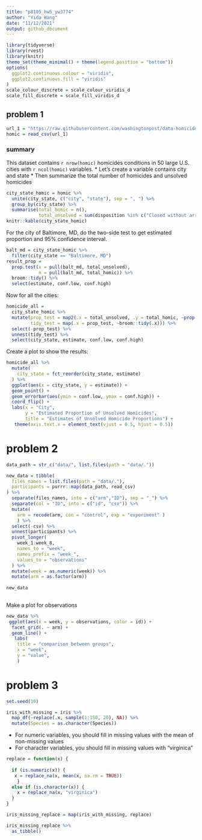 ```yaml
---
title: "p8105_hw5_yw3774"
author: "Yida Wang"
date: "11/12/2021"
output: github_document
---
```


```r
library(tidyverse)
library(rvest)
library(knitr)
theme_set(theme_minimal() + theme(legend.position = "bottom"))
options(
  ggplot2.continuous.colour = "viridis",
  ggplot2.continuous.fill = "viridis"
)
scale_colour_discrete = scale_colour_viridis_d
scale_fill_discrete = scale_fill_viridis_d
```

## problem 1
```r

url_1 = "https://raw.githubusercontent.com/washingtonpost/data-homicides/master/homicide-data.csv"
homic = read_csv(url_1)

```
### summary
This dataset contains `r nrow(homic)` homicides conditions in 50 large U.S. cities with `r ncol(homic)` variables. 
* Let's create a variable contains city and state
* Then summarize the total number of homicides and unsolved homicides
```r
city_state_homic = homic %>% 
  unite(city_state, c("city", "state"), sep = ", ") %>% 
  group_by(city_state) %>% 
  summarise(total_homic = n(),
            total_unsolved = sum(disposition %in% c("Closed without arrest", "Open/No arrest")))
knitr::kable(city_state_homic)
```

For the city of Baltimore, MD, do the two-side test to get estimated proportion and 95% confidence interval.

```r
balt_md = city_state_homic %>% 
  filter(city_state == "Baltimore, MD") 
result_prop = 
  prop.test(x = pull(balt_md, total_unsolved),
            n = pull(balt_md, total_homic)) %>% 
  broom::tidy() %>% 
  select(estimate, conf.low, conf.high)
```

Now for all the cities:

```r
homicide_all =
  city_state_homic %>% 
  mutate(prop_test = map2(.x = total_unsolved, .y = total_homic, ~prop.test(x = .x, n = .y)),
         tidy_test = map(.x = prop_test, ~broom::tidy(.x))) %>% 
  select(-prop_test) %>% 
  unnest(tidy_test) %>%
  select(city_state, estimate, conf.low, conf.high)
```

Create a plot to show the results:

```r
homicide_all %>% 
  mutate(
    city_state = fct_reorder(city_state, estimate)
  ) %>%
  ggplot(aes(x = city_state, y = estimate)) +
  geom_point() +
  geom_errorbar(aes(ymin = conf.low, ymax = conf.high)) +
  coord_flip() +
  labs(x = "City",
       y = "Estimated Proportion of Unsolved Homicides",
       title = "Estimates of Unsolved Homicide Proportions") +
   theme(axis.text.x = element_text(vjust = 0.5, hjust = 0.5))
```

# problem 2
```r
data_path = str_c("data/", list.files(path = "data/."))

new_data = tibble(
  files_names = list.files(path = "data/."),
  participants = purrr::map(data_path, read_csv) 
) %>% 
  separate(files_names, into = c("arm","ID"), sep = "_") %>% 
  separate(col = "ID", into = c("id", "csv")) %>%
  mutate(
    arm = recode(arm, con = "control", exp = "experiment" )
    ) %>% 
  select(-csv) %>% 
  unnest(participants) %>%
  pivot_longer(
    week_1:week_8,
    names_to = "week",
    names_prefix = "week_",
    values_to = "observations"
  ) %>% 
  mutate(week = as.numeric(week)) %>%
  mutate(arm = as.factor(arm))
  
new_data
  
```
Make a plot for observations 
```r
new_data %>% 
 ggplot(aes(x = week, y = observations, color = id)) +
  facet_grid(. ~ arm) +
  geom_line() +
   labs(
    title = "comparison between groups",
    x = "week",
    y = "value",
    )
```

# problem 3


```r
set.seed(10)

iris_with_missing = iris %>% 
  map_df(~replace(.x, sample(1:150, 20), NA)) %>%
  mutate(Species = as.character(Species))
```
* For numeric variables, you should fill in missing values with the mean of non-missing values
* For character variables, you should fill in missing values with "virginica"
```r
replace = function(x) {
  
  if (is.numeric(x)) {
   x = replace_na(x, mean(x, na.rm = TRUE))
    }
  else if (is.character(x)) {
    x = replace_na(x, "virginica")
  }
}

iris_missing_replace = map(iris_with_missing, replace)

iris_missing_replace %>% 
  as_tibble()
```

